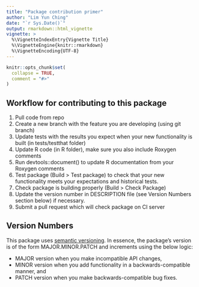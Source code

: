 ```yaml
---
title: "Package contribution primer"
author: "Lim Yun Ching"
date: "`r Sys.Date()`"
output: rmarkdown::html_vignette
vignette: >
  %\VignetteIndexEntry{Vignette Title}
  %\VignetteEngine{knitr::rmarkdown}
  %\VignetteEncoding{UTF-8}
---
```


```r
knitr::opts_chunk$set(
  collapse = TRUE,
  comment = "#>"
)
```
## Workflow for contributing to this package

1. Pull code from repo
2. Create a new branch with the feature you are developing (using git branch)
3. Update tests with the results you expect when your new functionality is built (in tests/testthat folder)
4. Update R code (in R folder), make sure you also include Roxygen comments
5. Run devtools::document() to update R documentation from your Roxygen comments
6. Test package (Build > Test package) to check that your new functionality meets your expectations and historical tests. 
7. Check package is building properly (Build > Check Package)
8. Update the version number in DESCRIPTION file (see Version Numbers section below) if necessary.
9. Submit a pull request which will check package on CI server

## Version Numbers

This package uses [semantic versioning](https://semver.org/). In essence, the package's version is of the form MAJOR.MINOR.PATCH and increments using the below logic:

* MAJOR version when you make incompatible API changes,
* MINOR version when you add functionality in a backwards-compatible manner, and
* PATCH version when you make backwards-compatible bug fixes.
